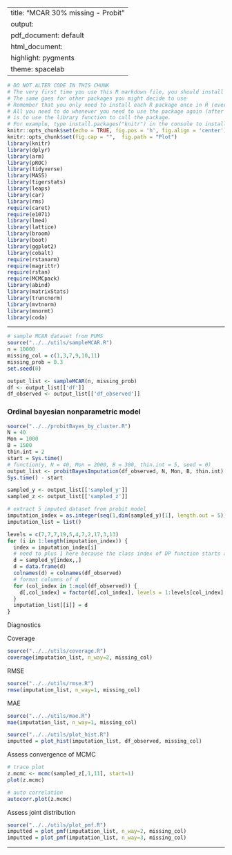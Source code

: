 
---
title: "MCAR 30% missing - Probit"
output:
  pdf_document: default
  html_document:
    highlight: pygments
    theme: spacelab
---

```r
# DO NOT ALTER CODE IN THIS CHUNK
# The very first time you use this R markdown file, you should install each of the packages below.
# The same goes for other packages you might decide to use
# Remember that you only need to install each R package once in R (ever -- unless you change computers).
# All you need to do whenever you need to use the package again (after restarting the R session),
# is to use the library function to call the package.
# For example, type install.packages("knitr") in the console to install the knitr package. 
knitr::opts_chunk$set(echo = TRUE, fig.pos = 'h', fig.align = 'center')
knitr::opts_chunk$set(fig.cap = "",  fig.path = "Plot")
library(knitr)
library(dplyr)
library(arm)
library(pROC)
library(tidyverse)
library(MASS)
library(tigerstats)
library(leaps)
library(car)
library(rms)
require(caret)
require(e1071)
library(lme4) 
library(lattice)
library(broom)
library(boot)
library(ggplot2)
library(cobalt)
require(rstanarm)
require(magrittr)
require(rstan)
require(MCMCpack)
library(abind)
library(matrixStats)
library(truncnorm)
library(mvtnorm)
library(mnormt)
library(coda)
```

* * *

```r
# sample MCAR dataset from PUMS
source("../../utils/sampleMCAR.R")
n = 10000
missing_col = c(1,3,7,9,10,11)
missing_prob = 0.3
set.seed(0)

output_list <- sampleMCAR(n, missing_prob)
df <- output_list[['df']]
df_observed <- output_list[['df_observed']]
```


### Ordinal bayesian nonparametric model

```r
source("../../probitBayes_by_cluster.R")
N = 40
Mon = 1000
B = 1500
thin.int = 2
start = Sys.time()
# function(y, N = 40, Mon = 2000, B = 300, thin.int = 5, seed = 0)
output_list <- probitBayesImputation(df_observed, N, Mon, B, thin.int)
Sys.time() - start
```

```r
sampled_y <- output_list[['sampled_y']]
sampled_z <- output_list[['sampled_z']]

# extract 5 imputed dataset from probit model
imputation_index = as.integer(seq(1,dim(sampled_y)[1], length.out = 5))
imputation_list = list()

levels = c(7,7,7,19,5,4,7,2,17,3,13)
for (i in 1:length(imputation_index)) {
  index = imputation_index[i]
  # need to plus 1 here because the class index of DP function starts at 0
  d = sampled_y[index,,]
  d = data.frame(d)
  colnames(d) = colnames(df_observed)
  # format columns of d
  for (col_index in 1:ncol(df_observed)) {
    d[,col_index] = factor(d[,col_index], levels = 1:levels[col_index], ordered = TRUE)
  }
  imputation_list[[i]] = d
}
```

Diagnostics

Coverage

```r
source("../../utils/coverage.R")
coverage(imputation_list, n_way=2, missing_col)
```

RMSE

```r
source("../../utils/rmse.R")
rmse(imputation_list, n_way=1, missing_col)
```

MAE

```r
source("../../utils/mae.R")
mae(imputation_list, n_way=1, missing_col)
```

```r
source("../../utils/plot_hist.R")
imputted = plot_hist(imputation_list, df_observed, missing_col)
```

Assess convergence of MCMC
```r
# trace plot
z.mcmc <- mcmc(sampled_z[,1,11], start=1)
plot(z.mcmc)
```

```r
# auto correlation
autocorr.plot(z.mcmc)
```


Assess joint distribution

```r
source("../../utils/plot_pmf.R")
imputted = plot_pmf(imputation_list, n_way=2, missing_col)
imputted = plot_pmf(imputation_list, n_way=3, missing_col)
```

* * *




